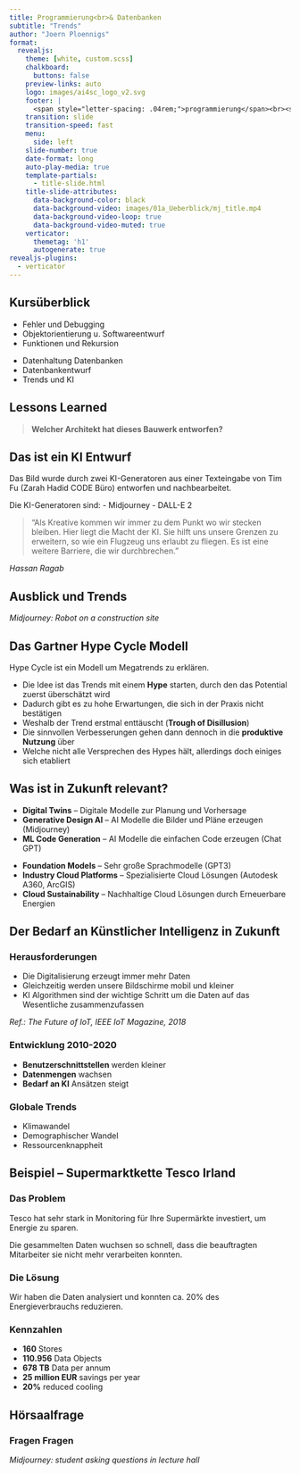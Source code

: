 ```yaml
---
title: Programmierung<br>& Datenbanken
subtitle: "Trends"
author: "Joern Ploennigs"
format:
  revealjs:
    theme: [white, custom.scss]
    chalkboard: 
      buttons: false
    preview-links: auto
    logo: images/ai4sc_logo_v2.svg
    footer: |
      <span style="letter-spacing: .04rem;">programmierung</span><br><span style="letter-spacing: .0rem;">und datenbanken</span>
    transition: slide
    transition-speed: fast
    menu:
      side: left
    slide-number: true
    date-format: long
    auto-play-media: true
    template-partials:
      - title-slide.html 
    title-slide-attributes:
      data-background-color: black
      data-background-video: images/01a_Ueberblick/mj_title.mp4
      data-background-video-loop: true
      data-background-video-muted: true
    verticator:
      themetag: 'h1'
      autogenerate: true
revealjs-plugins:
  - verticator
---
```



## Kursüberblick

::: {.flex}
::: {.flex-item style="flex: 1;"}
- Fehler und Debugging
- Objektorientierung u. Softwareentwurf
- Funktionen und Rekursion
:::
::: {.flex-item style="flex: 1;"}
- Datenhaltung Datenbanken
- Datenbankentwurf
- Trends und KI
:::
:::



## Lessons Learned

> **Welcher Architekt hat dieses Bauwerk entworfen?**



## Das ist ein KI Entwurf

::: {.flex}
::: {.flex-item style="flex: 1;"}
Das Bild wurde durch zwei KI-Generatoren aus einer Texteingabe von Tim Fu (Zarah Hadid CODE Büro) entworfen und nachbearbeitet.

Die KI-Generatoren sind:
- Midjourney 
- DALL-E 2
:::
::: {.flex-item style="flex: 1;"}
> "Als Kreative kommen wir immer zu dem Punkt wo wir stecken bleiben. Hier liegt die Macht der KI. Sie hilft uns unsere Grenzen zu erweitern, so wie ein Flugzeug uns erlaubt zu fliegen. Es ist eine weitere Barriere, die wir durchbrechen."

*Hassan Ragab*
:::
:::



## Ausblick und Trends

*Midjourney: Robot on a construction site*



## Das Gartner Hype Cycle Modell

Hype Cycle ist ein Modell um Megatrends zu erklären.

::: {.incremental}
- Die Idee ist das Trends mit einem **Hype** starten, durch den das Potential zuerst überschätzt wird
- Dadurch gibt es zu hohe Erwartungen, die sich in der Praxis nicht bestätigen
- Weshalb der Trend erstmal enttäuscht (**Trough of Disillusion**)
- Die sinnvollen Verbesserungen gehen dann dennoch in die **produktive Nutzung** über
- Welche nicht alle Versprechen des Hypes hält, allerdings doch einiges sich etabliert
:::



## Was ist in Zukunft relevant?

::: {.flex}
::: {.flex-item style="flex: 1;"}
- **Digital Twins** – Digitale Modelle zur Planung und Vorhersage
- **Generative Design AI** – AI Modelle die Bilder und Pläne erzeugen (Midjourney)
- **ML Code Generation** – AI Modelle die einfachen Code erzeugen (Chat GPT)
:::
::: {.flex-item style="flex: 1;"}
- **Foundation Models** – Sehr große Sprachmodelle (GPT3)
- **Industry Cloud Platforms** – Spezialisierte Cloud Lösungen (Autodesk A360, ArcGIS)
- **Cloud Sustainability** – Nachhaltige Cloud Lösungen durch Erneuerbare Energien
:::
:::



## Der Bedarf an Künstlicher Intelligenz in Zukunft

::: {.flex}
::: {.flex-item style="flex: 1;"}
### Herausforderungen
- Die Digitalisierung erzeugt immer mehr Daten
- Gleichzeitig werden unsere Bildschirme mobil und kleiner
- KI Algorithmen sind der wichtige Schritt um die Daten auf das Wesentliche zusammenzufassen

*Ref.: The Future of IoT, IEEE IoT Magazine, 2018*
:::
::: {.flex-item style="flex: 1;"}
### Entwicklung 2010-2020
- **Benutzerschnittstellen** werden kleiner
- **Datenmengen** wachsen
- **Bedarf an KI** Ansätzen steigt

### Globale Trends
- Klimawandel
- Demographischer Wandel
- Ressourcenknappheit
:::
:::



## Beispiel – Supermarktkette Tesco Irland

::: {.flex}
::: {.flex-item style="flex: 1;"}
### Das Problem
Tesco hat sehr stark in Monitoring für Ihre Supermärkte investiert, um Energie zu sparen.

Die gesammelten Daten wuchsen so schnell, dass die beauftragten Mitarbeiter sie nicht mehr verarbeiten konnten.
:::
::: {.flex-item style="flex: 1;"}
### Die Lösung
Wir haben die Daten analysiert und konnten ca. 20% des Energieverbrauchs reduzieren.

### Kennzahlen
- **160** Stores
- **110.956** Data Objects  
- **678 TB** Data per annum
- **25 million EUR** savings per year
- **20%** reduced cooling
:::
:::



## Hörsaalfrage

### Fragen Fragen

*Midjourney: student asking questions in lecture hall*
